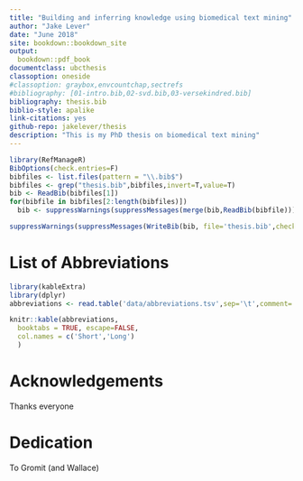 --- 
title: "Building and inferring knowledge using biomedical text mining"
author: "Jake Lever"
date: "June 2018"
site: bookdown::bookdown_site
output:
  bookdown::pdf_book
documentclass: ubcthesis
classoption: oneside
#classoption: graybox,envcountchap,sectrefs
#bibliography: [01-intro.bib,02-svd.bib,03-versekindred.bib]
bibliography: thesis.bib
biblio-style: apalike
link-citations: yes
github-repo: jakelever/thesis
description: "This is my PhD thesis on biomedical text mining"
---


```{r bibliographyMerge, eval=T, echo=F}
library(RefManageR)
BibOptions(check.entries=F)
bibfiles <- list.files(pattern = "\\.bib$")
bibfiles <- grep("thesis.bib",bibfiles,invert=T,value=T)
bib <- ReadBib(bibfiles[1])
for(bibfile in bibfiles[2:length(bibfiles)])
  bib <- suppressWarnings(suppressMessages(merge(bib,ReadBib(bibfile))))

suppressWarnings(suppressMessages(WriteBib(bib, file='thesis.bib',check=F)))
```

# List of Abbreviations

```{r abbreviations, eval=T, echo=F}
library(kableExtra)
library(dplyr)
abbreviations <- read.table('data/abbreviations.tsv',sep='\t',comment='')

knitr::kable(abbreviations,
  booktabs = TRUE, escape=FALSE,
  col.names = c('Short','Long')
  )
```


# Acknowledgements

Thanks everyone

# Dedication

To Gromit (and Wallace)

\mainmatter